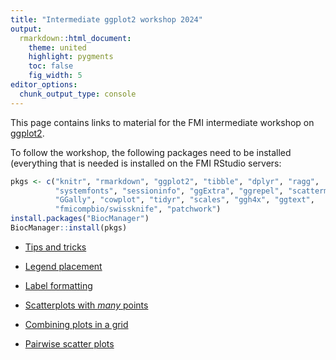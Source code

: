 ```yaml
---
title: "Intermediate ggplot2 workshop 2024"
output:
  rmarkdown::html_document:
    theme: united
    highlight: pygments
    toc: false
    fig_width: 5
editor_options: 
  chunk_output_type: console
---
```


This page contains links to material for the FMI intermediate workshop on [ggplot2](https://ggplot2.tidyverse.org/).

To follow the workshop, the following packages need to be installed (everything 
that is needed is installed on the FMI RStudio servers:

```r
pkgs <- c("knitr", "rmarkdown", "ggplot2", "tibble", "dplyr", "ragg", 
          "systemfonts", "sessioninfo", "ggExtra", "ggrepel", "scattermore",
          "GGally", "cowplot", "tidyr", "scales", "ggh4x", "ggtext", 
          "fmicompbio/swissknife", "patchwork")
install.packages("BiocManager")
BiocManager::install(pkgs)
```


* [Tips and tricks](https://fmicompbio.github.io/intermediate_ggplot2/intermediate_ggplot2.html)

* [Legend placement](https://fmicompbio.github.io/intermediate_ggplot2/7_legend_placement.html)
* [Label formatting](https://fmicompbio.github.io/intermediate_ggplot2/8_label_formatting.html)
* [Scatterplots with *many* points](https://fmicompbio.github.io/intermediate_ggplot2/3_many_points_scatterplot.html)
* [Combining plots in a grid](https://fmicompbio.github.io/intermediate_ggplot2/5_combining_plot_panels.html)
* [Pairwise scatter plots](https://fmicompbio.github.io/intermediate_ggplot2/4_ggpairs.html)



